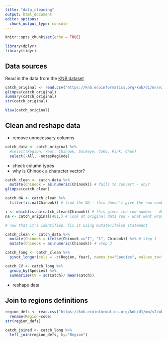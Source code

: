 ```yaml
---
title: "data_cleaning"
output: html_document
editor_options: 
  chunk_output_type: console
---
```


```r
knitr::opts_chunk$set(echo = TRUE)
```

```r
library(dplyr)
library(tidyr)
```


## Data sources

Read in the data from the [KNB dataset](https://knb.ecoinformatics.org/view/df35b.304.2)
```r
catch_original <- read.csv("https://knb.ecoinformatics.org/knb/d1/mn/v2/object/df35b.302.1")
glimpse(catch_original)
summary(catch_original)
str(catch_original)

View(catch_original)
```

## Clean and reshape data

- remove unnecessary columns
```r
catch_data <- catch_original %>% 
  #select(Region, Year, Chinook, Sockeye, Coho, Pink, Chum)
  select(-All, -notesRegCode)
```

- check column types
- why is Chinook a character vector?
```r
catch_clean <- catch_data %>% 
  mutate(Chinook = as.numeric(Chinook)) # fails to convert - why?
glimpse(catch_clean)
```


```r
catch_NA <- catch_clean %>% 
  filter(is.na(Chinook)) # find the NA - this doesn't give the row number

i <- which(is.na(catch_clean$Chinook)) # this gives the row number - 401
na <- catch_original[401,] # look at original data row - what went wrong? it's an "I" instead of a "1"

# now that it's identified, fix it using mutate/ifelse statement

catch_clean <- catch_data %>% 
  mutate(Chinook = ifelse(Chinook =="I", "1", Chinook)) %>% # step 1
  mutate(Chinook = as.numeric(Chinook)) # step 2
```

```r
catch_long <- catch_clean %>% 
  pivot_longer(cols = -c(Region, Year), names_to="Species", values_to="Catch")

catch_CV <- catch_long %>% 
  group_by(Species) %>% 
  summarize(CV = sd(Catch)/ mean(Catch))
```

- reshape data

## Join to regions definitions
```r
region_defs <- read.csv("https://knb.ecoinformatics.org/knb/d1/mn/v2/object/df35b.303.1") %>% 
  rename(Region=code)
str(region_defs)
```

```r
catch_joined <- catch_long %>% 
  left_join(region_defs, by="Region")
```


